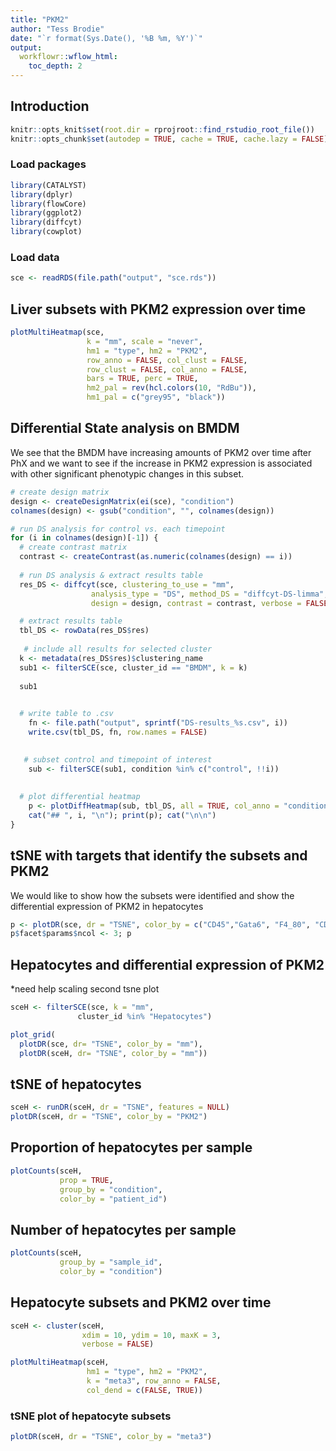 ---
title: "PKM2"
author: "Tess Brodie"
date: "`r format(Sys.Date(), '%B %m, %Y')`"
output: 
  workflowr::wflow_html:
    toc_depth: 2
---

## Introduction

```{r setup, include = FALSE}
knitr::opts_knit$set(root.dir = rprojroot::find_rstudio_root_file())
knitr::opts_chunk$set(autodep = TRUE, cache = TRUE, cache.lazy = FALSE)
```

### Load packages

```{r load-libs, message = FALSE, warning = FALSE}
library(CATALYST)
library(dplyr)
library(flowCore)
library(ggplot2)
library(diffcyt)
library(cowplot)
```

### Load data

```{r load-data}
sce <- readRDS(file.path("output", "sce.rds"))
```

## Liver subsets with PKM2 expression over time

```{r}
plotMultiHeatmap(sce, 
                 k = "mm", scale = "never",
                 hm1 = "type", hm2 = "PKM2",
                 row_anno = FALSE, col_clust = FALSE,
                 row_clust = FALSE, col_anno = FALSE,
                 bars = TRUE, perc = TRUE,
                 hm2_pal = rev(hcl.colors(10, "RdBu")),
                 hm1_pal = c("grey95", "black"))
```

## Differential State analysis on BMDM
We see that the BMDM have increasing amounts of PKM2 over time after PhX and we want to see if the increase in PKM2 expression is associated with other significant phenotypic changes in this subset. 

```{r}
# create design matrix
design <- createDesignMatrix(ei(sce), "condition")
colnames(design) <- gsub("condition", "", colnames(design))

# run DS analysis for control vs. each timepoint
for (i in colnames(design)[-1]) {
  # create contrast matrix
  contrast <- createContrast(as.numeric(colnames(design) == i))
    
  # run DS analysis & extract results table
  res_DS <- diffcyt(sce, clustering_to_use = "mm",
                  analysis_type = "DS", method_DS = "diffcyt-DS-limma",
                  design = design, contrast = contrast, verbose = FALSE)

  # extract results table
  tbl_DS <- rowData(res_DS$res)
  
   # include all results for selected cluster
  k <- metadata(res_DS$res)$clustering_name
  sub1 <- filterSCE(sce, cluster_id == "BMDM", k = k)
  
  sub1
  

  # write table to .csv
    fn <- file.path("output", sprintf("DS-results_%s.csv", i))
    write.csv(tbl_DS, fn, row.names = FALSE)
    

   # subset control and timepoint of interest
    sub <- filterSCE(sub1, condition %in% c("control", !!i))
    
    
  # plot differential heatmap
    p <- plotDiffHeatmap(sub, tbl_DS, all = TRUE, col_anno = "condition")
    cat("## ", i, "\n"); print(p); cat("\n\n")
} 
```

## tSNE with targets that identify the subsets and PKM2
We would like to show how the subsets were identified and show the differential expression of PKM2 in hepatocytes

```{r}
p <- plotDR(sce, dr = "TSNE", color_by = c("CD45","Gata6", "F4_80", "CD11b", "PKM2"))
p$facet$params$ncol <- 3; p
```

## Hepatocytes and differential expression of PKM2
*need help scaling second tsne plot

```{r}
sceH <- filterSCE(sce, k = "mm",
               cluster_id %in% "Hepatocytes")

plot_grid(
  plotDR(sce, dr= "TSNE", color_by = "mm"),
  plotDR(sceH, dr= "TSNE", color_by = "mm"))
```

## tSNE of hepatocytes

```{r}
sceH <- runDR(sceH, dr = "TSNE", features = NULL)
plotDR(sceH, dr = "TSNE", color_by = "PKM2")

```

## Proportion of hepatocytes per sample

```{r}
plotCounts(sceH, 
           prop = TRUE,
           group_by = "condition", 
           color_by = "patient_id")
```

## Number of hepatocytes per sample

```{r}
plotCounts(sceH, 
           group_by = "sample_id", 
           color_by = "condition")

```

## Hepatocyte subsets and PKM2 over time

```{r}
sceH <- cluster(sceH, 
                xdim = 10, ydim = 10, maxK = 3, 
                verbose = FALSE)

plotMultiHeatmap(sceH, 
                 hm1 = "type", hm2 = "PKM2", 
                 k = "meta3", row_anno = FALSE,
                 col_dend = c(FALSE, TRUE))
```

### tSNE plot of hepatocyte subsets 

```{r}
plotDR(sceH, dr = "TSNE", color_by = "meta3")
```

